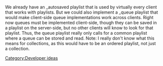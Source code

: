 We already have an _autosaved playlist that is used by virtually every client that works with playlists. But we could also implement a _queue playlist that would make client-side queue implementations work across clients. Right now queues must be implemented client-side, though they can be saved in a playlist on the server-side, but no other clients will know to look for that playlist. Thus, the queue playlist really only calls for a common playlist where a queue can be stored and read.
Note: I really don't know what this means for collections, as this would have to be an ordered playlist, not just a collection.

[[Category:Developer ideas]]